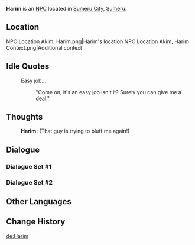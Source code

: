 {{Meta
|missing_NPC_profile  = yes
}}
{{Character Infobox
|type             = NPC
|image            = NPC Harim.png
|region           = Sumeru
|affiliation      = 
|title            =
|ancestry         = <!-- Clan/family -->
|father           = 
|mother           = 
|spouse           = 
|sibling          = 
|child            = 
|relative         = 
|voiceEN          = 
|voiceCN          = 
|voiceJP          = 
|dialoguereward   = 
}}
'''Harim''' is an [[NPC]] located in [[Sumeru City]], [[Sumeru]].

==Location==
<gallery>
NPC Location Akim, Harim.png|Harim's location
NPC Location Akim, Harim Context.png|Additional context
</gallery>
<!--
==Profile==
''(To be added.)''

===Personality===
''(To be added.)''

===Appearance===
''(To be added.)''

==Quests and Events==
{{Quests and Events}}
-->
==Idle Quotes==
{{Dialogue start}}
: {{DIcon|Idle}} Easy job...
:: {{A|VO Harim 01.ogg}} "Come on, it's an easy job isn't it? Surely you can give me a deal."
{{Dialogue end}}

==Thoughts==
{{All Schemes to Know Explanation|name=Harim}}
:{{A|VO Harim All Schemes to Know 01.ogg}} '''Harim:''' (That guy is trying to bluff me again!)

==Dialogue==
{{StubDialogue|Check which quest that trigger Akim and Harim change their dialogue. Please edit in [[Akim]] page}}
===Dialogue Set #1===
{{Transclude|Akim|Dialogue Set #1}}
===Dialogue Set #2===
{{Transclude|Akim|Dialogue Set #2}}
<!--
==Event Dialogue==
===Event Name===
{{Dialogue start}}
:'''{{subst:PAGENAME}}:'''
{{Dialogue end}}

==Trivia==
* 
-->
==Other Languages==
{{Other Languages
|default_hidden = 1
|en      = Harim
|zhs     = 哈琳
|zhs_rm  = Hālín
|zht     = 哈琳
|zht_rm  = Hālín
|ja      = ハリム
|ja_rm   = Harimu
|ko      = 하림
|ko_rm   = Harim
|es      = Harim
|fr      = Harim
|ru      = Харим
|th      = Harim
|vi      = Harim
|de      = Harim
|id      = Harim
|pt      = Harim
|tr      = Harim
|it      = Harim
}}

==Change History==
{{Change History|3.0}}

[[de:Harim]]